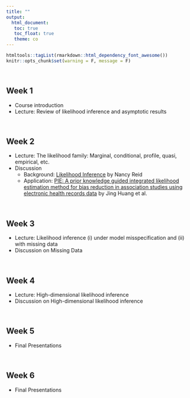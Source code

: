 ```yaml
---
title: ""
output: 
  html_document:
   toc: true
   toc_float: true
   theme: co
---
```


```r
htmltools::tagList(rmarkdown::html_dependency_font_awesome())
knitr::opts_chunk$set(warning = F, message = F)
```
<br>


## Week 1
  - Course introduction 
  - Lecture: Review of likelihood inference and asymptotic results 

<br>

## Week 2
  - Lecture: The likelihood family: Marginal, conditional, profile, quasi, empirical, etc. 
  - Discussion
    - Background: [Likelihood Inference](https://utstat.toronto.edu/reid/research/likelihood-final.pdf) by Nancy Reid
    - Application: [PIE: A prior knowledge guided integrated likelihood estimation method for bias reduction in association studies using electronic health records data](https://www.ncbi.nlm.nih.gov/pmc/articles/PMC7378882/) by Jing Huang et al.

<br>

## Week 3
  - Lecture: Likelihood inference (i) under model misspecification and (ii) with missing data
  - Discussion on Missing Data 
  
  <!-- (1) [You want me to analyze data I don't have? Are you insane?](https://www.ncbi.nlm.nih.gov/pmc/articles/PMC4198883/) by Xiao-Li Meng and (2) [Maximum likelihood estimation with missing outcomes: From simplicity to complexity](https://www.ncbi.nlm.nih.gov/pmc/articles/PMC6879193/) by Stuart Baker -->

<br>

## Week 4
  - Lecture: High-dimensional likelihood inference 
  - Discussion on High-dimensional likelihood inference
  
  <!-- [A modern maximum-likelihood theory for high-dimensional logistic regression](https://www-pnas-org.myaccess.library.utoronto.ca/doi/pdf/10.1073/pnas.1810420116) by Pragya Sur and Emmanuel J. Candès  -->

<br>

## Week 5

- Final Presentations

<br>

## Week 6
- Final Presentations



<!-- https://utstat.toronto.edu/reid/research/Carrasco-R-published.pdf -->

<!-- https://web.stanford.edu/class/archive/stats/stats200/stats200.1172/Lecture16.pdf -->
